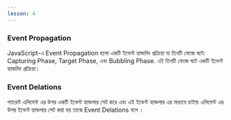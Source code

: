 ```yaml
---
lesson: 4
---
```



### Event Propagation

JavaScript-এ Event Propagation হলো একটি ইভেন্ট হ্যান্ডলিং প্রক্রিয়া যা তিনটি
ফেজে ঘটে: Capturing Phase, Target Phase, এবং Bubbling Phase. এই তিনটি ফেজে ঘটে
একটি ইভেন্ট হ্যান্ডলিং প্রক্রিয়া।

### Event Delations

প্যারেন্ট এলিমেন্ট এর উপর একটি ইভেন্ট হ্যান্ডলার সেট করে এবং এই ইভেন্ট
হ্যান্ডলার এর মাধ্যমে চাইল্ড এলিমেন্ট এর উপর ইভেন্ট হ্যান্ডলার সেট করা হয় তাকে
Event Delations বলে ।

